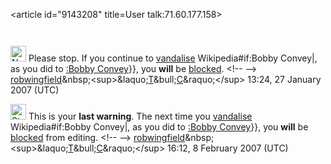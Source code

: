 <article id="9143208" title=User talk:71.60.177.158>
	<talkpage id="9143208" title="User talk:71.60.177.158">
[[Image:Nuvola_apps_important.svg|25px]] Please stop. If you continue to [[Wikipedia:Vandalism|vandalise]] Wikipedia{{{{{subst|}}}#if:Bobby Convey|, as you did to [[:Bobby Convey]]}}, you '''will''' be [[Wikipedia:Blocking policy|blocked]]. {{{2|}}}&lt;!-- {{uw-vandalism3}} --&gt; [[User:Robwingfield|robwingfield]]&amp;nbsp;&lt;sup&gt;&amp;laquo;[[User talk:Robwingfield|T]]&amp;bull;[[Special:Contributions/Robwingfield|C]]&amp;raquo;&lt;/sup&gt; 13:24, 27 January 2007 (UTC)

[[Image:Stop_hand.svg|25px]] This is your '''last warning'''. The next time you [[Wikipedia:Vandalism|vandalise]] Wikipedia{{{{{subst|}}}#if:Bobby Convey|, as you did to [[:Bobby Convey]]}}, you '''will''' be [[Wikipedia:Blocking policy|blocked]] from editing. {{{2|}}}&lt;!-- {{uw-vandalism4}} --&gt; [[User:Robwingfield|robwingfield]]&amp;nbsp;&lt;sup&gt;&amp;laquo;[[User talk:Robwingfield|T]]&amp;bull;[[Special:Contributions/Robwingfield|C]]&amp;raquo;&lt;/sup&gt; 16:12, 8 February 2007 (UTC)
	</talkpage>
</article>